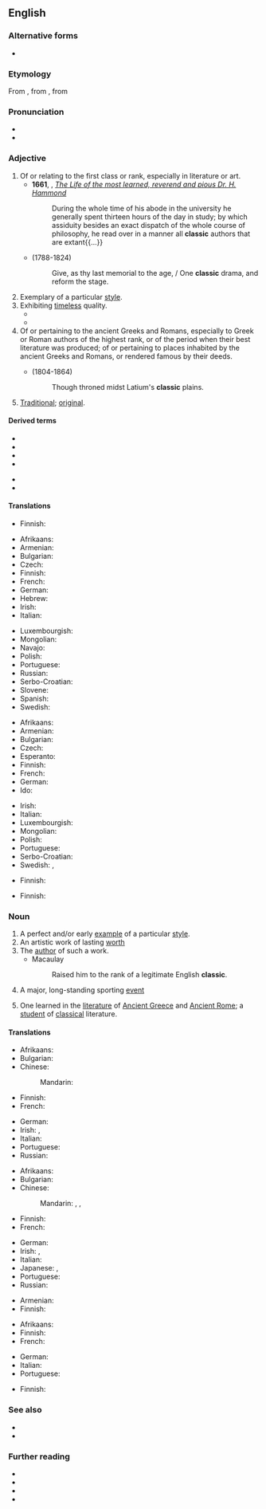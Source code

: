 {{also|clàssic}}
==English==

===Alternative forms===
* {{l|en|classick}} {{qualifier|obsolete}}

===Etymology===
From {{etyl|fr|en}} {{m|fr|classique|}}, from {{etyl|la|en}} {{m|la|classicus||relating to the classes of Roman citizenry, especially the highest}}, from {{m|la|classis|}}

===Pronunciation===
* {{IPA|/ˈklæ.sɪk/|lang=en}}
* {{rhymes|æsɪk|lang=en}}

===Adjective===
{{en-adj}}

# Of or relating to the first class or rank, especially in literature or art.
#* '''1661''', {{w|John Fell (bishop)|John Fell}}, ''[http://archive.org/stream/a615775104worduoft/a615775104worduoft_djvu.txt The Life of the most learned, reverend and pious Dr. H. Hammond]''
#*: During the whole time of his abode in the university he generally spent thirteen hours of the day in study; by which assiduity besides an exact dispatch of the whole course of philosophy, he read over in a manner all '''classic''' authors that are extant{{...}}
#* {{w|Lord Byron}} (1788-1824)
#*: Give, as thy last memorial to the age, / One '''classic''' drama, and reform the stage.
# Exemplary of a particular [[style]].
# Exhibiting [[timeless]] quality.
#* {{quote-book|year=1963|author={{w|Margery Allingham}}|title={{w|The China Governess}}
|chapter=20|url=http://openlibrary.org/works/OL2004261W
|passage=The story struck the depressingly familiar note with which true stories ring in the tried ears of experienced policemen. No one queried it. It was in the '''classic''' pattern of human weakness, mean and embarrassing and sad.}}
#* {{quote-magazine|date=2013-01-01|author=Paul Bartel, Ashli Moore
|volume=101|issue=1|page=47&ndash;48|magazine={{w|American Scientist}}
|title=[http://www.americanscientist.org/issues/issues/feature/2013/1/avian-migration-the-ultimate-red-eye-flight Avian Migration: The Ultimate Red-Eye Flight]
|passage=Many of these '''classic''' methods are still used, with some modern improvements. For example, with the aid of special microphones and automated sound detection software, ornithologists recently reported [&hellip;] that pine siskins (''Spinus pinus'') undergo an irregular, nomadic type of nocturnal migration.}}
# Of or pertaining to the ancient Greeks and Romans, especially to Greek or Roman authors of the highest rank, or of the period when their best literature was produced; of or pertaining to places inhabited by the ancient Greeks and Romans, or rendered famous by their deeds.
#* {{w|Felicia Hemans}} (1804-1864)
#*: Though throned midst Latium's '''classic''' plains.
# {{lb|en|euphemistic}} [[traditional|Traditional]]; [[original]].
#: {{ux|en|Users who dislike the new visual layout can return to '''classic''' mode.}}

====Derived terms====
{{der-top}}
* {{l|en|classical}}
* {{l|en|classic example}}
* {{l|en|classic female blues}}
* {{l|en|classic rock}}
{{der-mid}}
* {{l|en|classic skiing}}
* {{l|en|fall classic}}
{{der-bottom}}

====Translations====
{{trans-top|of or relating to the first class or rank}}
* Finnish: {{t+|fi|klassinen}}
{{trans-mid}}
{{trans-bottom}}

{{trans-top|exemplary of a particular style}}
* Afrikaans: {{t|af|klassiek}}
* Armenian: {{t+|hy|դասական}}
* Bulgarian: {{t+|bg|класически}}
* Czech: {{t+|cs|klasický|m}}
* Finnish: {{t+|fi|klassinen}}
* French: {{t+|fr|classique|m|f}}
* German: {{t+|de|klassisch}}
* Hebrew: {{t|he|קלאסי|m|tr=klasi}}
* Irish: {{t|ga|clasaiceach}}
* Italian: {{t+|it|classico}}
{{trans-mid}}
* Luxembourgish: {{t|lb|klassesch}}
* Mongolian: {{t-needed|mn}}
* Navajo: {{t|nv|wódáanii}}
* Polish: {{t+|pl|klasyczny|m}}
* Portuguese: {{t+|pt|clássico}}
* Russian: {{t+|ru|класси́ческий}}
* Serbo-Croatian: {{t+|sh|klàsičan}}
* Slovene: {{t+|sl|klasičen}}
* Spanish: {{t+|es|clásico}}
* Swedish: {{t+|sv|klassisk}}
{{trans-bottom}}

{{trans-top|exhibiting timeless quality}}
* Afrikaans: {{t|af|klassiek}}
* Armenian: {{t+|hy|դասական}}
* Bulgarian: {{t+|bg|класически}}
* Czech: {{t+|cs|klasický|m}}
* Esperanto: {{t|eo|klasika}}
* Finnish: {{t+|fi|klassinen}}
* French: {{t+|fr|classique|m|f}}
* German: {{t+|de|klassisch}}
* Ido: {{t+|io|klasika}}
{{trans-mid}}
* Irish: {{t|ga|clasaiceach}}
* Italian: {{t+|it|classico}}
* Luxembourgish: {{t|lb|klassesch}}
* Mongolian: {{t-needed|mn}}
* Polish: {{t+|pl|klasyczny|m}}
* Portuguese: {{t+|pt|clássico}}
* Serbo-Croatian: {{t+|sh|klàsičan}}
* Swedish: {{t+|sv|tidlös}}, {{t+|sv|klassisk}}
{{trans-bottom}}

{{trans-top|of or pertaining to the ancient Greeks and Romans}}
* Finnish: {{t|fi|antiikin}} {{qualifier|genitive of noun "[[antiikki]]"}}
{{trans-mid}}
{{trans-bottom}}

{{trans-top|traditional, original}}
* Finnish: {{t+|fi|perinteinen}}
{{trans-mid}}
{{trans-bottom}}

===Noun===
{{en-noun}}

# A perfect and/or early [[example]] of a particular [[style]].
# An artistic work of lasting [[worth]]
# The [[author]] of such a work.
#* Macaulay
#*: Raised him to the rank of a legitimate English '''classic'''.
# A major, long-standing sporting [[event]]
# {{lb|en|dated}} One learned in the [[literature]] of [[Ancient Greece]] and [[Ancient Rome]]; a [[student]] of [[classical]] literature.

====Translations====
{{trans-top|example}}
* Afrikaans: {{t|af|klassieke}}
* Bulgarian: {{t+|bg|образе́ц|m}}
* Chinese:
*: Mandarin: {{t+|cmn|典型|tr=diǎnxíng|sc=Hani}}
* Finnish: {{t+|fi|klassikko}}
* French: {{t+|fr|classique|m}}
{{trans-mid}}
* German: {{t+|de|Klassiker|m}}
* Irish: {{t|ga|clasaic|f}}, {{t|ga|clasaiceach|m}}
* Italian: {{t+|it|classico|m}}
* Portuguese: {{t+|pt|clássico|m}}
* Russian: {{t+|ru|образе́ц|m}}
{{trans-bottom}}

{{trans-top|lasting work}}
* Afrikaans: {{t|af|klassieke}}
* Bulgarian: {{t+|bg|кла́сика|f}}
* Chinese:
*: Mandarin: {{t+|cmn|經典|sc=Hani}}, {{t+|cmn|经典|tr=jīngdiǎn|sc=Hani}}, {{t+|cmn|名著|tr=míngzhù|sc=Hani}}
* Finnish: {{t+|fi|klassikko}}
* French: {{t+|fr|classique|m}}
{{trans-mid}}
* German: {{t+|de|Klassiker|m}}
* Irish: {{t|ga|clasaic|f}}, {{t|ga|clasaiceach|m}}
* Italian: {{t+|it|classico|m}}
* Japanese: {{t|ja|クラシック|tr=kurashikku|sc=Jpan}}, {{t+|ja|古典|tr=こてん, koten|sc=Jpan}}
* Portuguese: {{t+|pt|clássico|m}}
* Russian: {{t+|ru|кла́ссика|f}}
{{trans-bottom}}

{{trans-top|author}}
* Armenian: {{t+|hy|դասական}}
* Finnish: {{t+|fi|klassikko}}
{{trans-mid}}
{{trans-bottom}}

{{trans-top|sports event}}
* Afrikaans: {{t|af|klassieke}}
* Finnish: {{t+|fi|klassikko}}
* French: {{t+|fr|classique|m}}
{{trans-mid}}
* German: {{t+|de|Klassiker|m}}
* Italian: {{t+|it|classico|m}}
* Portuguese: {{t+|pt|clássico|m}}
{{trans-bottom}}

{{trans-top|learned one}}
* Finnish: {{t|fi|klassisti}}
{{trans-mid}}
{{trans-bottom}}

===See also===
* {{l|en|classical}}
* {{l|en|classics}}

===Further reading===
* {{R:Webster 1913}}
* {{R:Century 1911}}
* {{R:OneLook}}
* {{R:GNV|classical, classic}}